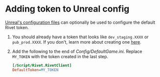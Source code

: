 # Adding token to Unreal config

[Unreal's configuration files](https://docs.unrealengine.com/5.2/en-US/configuration-files-in-unreal-engine/) can optionally be used to configure the default Rivet token.

1. You should already have a token that looks like `dev_staging.XXXX` or `pub_prod.XXXX`. If you don't, learn more about creating one [here](/docs/general/concepts/handling-game-tokens).
2. Add the following to the end of _Config/DefaultGame.ini_. Replace `MY_TOKEN` with the token created in the last step.

   ```ini Config/DefaultGame.ini
   [/Script/Rivet.RivetClient]
   DefaultToken=MY_TOKEN
   ```
